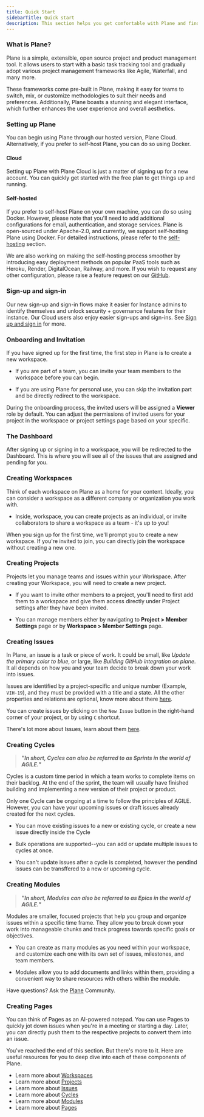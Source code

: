 ```yaml
---
title: Quick Start
sidebarTitle: Quick start
description: This section helps you get comfortable with Plane and find your way around more effectively.
---
```

### What is Plane?

Plane is a simple, extensible, open source project and product management tool. It allows users to start with a basic task tracking tool and gradually adopt various project management frameworks like Agile, Waterfall, and many more.

These frameworks come pre-built in Plane, making it easy for teams to switch, mix, or customize methodologies to suit their needs and preferences. Additionally, Plane boasts a stunning and elegant interface, which further enhances the user experience and overall aesthetics.

### Setting up Plane

You can begin using Plane through our hosted version, Plane Cloud. Alternatively, if you prefer to self-host Plane, you can do so using Docker.

#### Cloud

Setting up Plane with Plane Cloud is just a matter of signing up for a new account. You can quickly get started with the free plan to get things up and running.

#### Self-hosted

If you prefer to self-host Plane on your own machine, you can do so using Docker. However, please note that you'll need to add additional configurations for email, authentication, and storage services. Plane is open-sourced under Apache-2.0, and currently, we support self-hosting Plane using Docker. For detailed instructions, please refer to the [self-hosting](/self-hosting/overview) section.

<Tip>We are also working on making the self-hosting process smoother by introducing easy deployment methods on popular PaaS tools such as Heroku, Render, DigitalOcean, Railway, and more. If you wish to request any other configuration, please raise a feature request on our [GitHub](https://github.com/makeplane/plane).</Tip>

### Sign-up and sign-in

Our new sign-up and sign-in flows make it easier for Instance admins to identify themselves and unlock security + governance features for their instance. Our Cloud users also enjoy easier sign-ups and sign-ins. See [Sign up and sign in](/introduction/signup-signin) for more.

### Onboarding and Invitation

If you have signed up for the first time, the first step in Plane is to create a new workspace.

-  If you are part of a team, you can invite your team members to the workspace before you can begin.
    
-  If you are using Plane for personal use, you can skip the invitation part and be directly redirect to the workspace.

<Tip>During the onboarding process, the invited users will be assigned a **Viewer** role by default. You can adjust the permissions of invited users for your project in the workspace or project settings page based on your specific. </Tip>

### The Dashboard

After signing up or signing in to a workspace, you will be redirected to the Dashboard. This is where you will see all of the issues that are assigned and pending for you.

### Creating Workspaces

Think of each workspace on Plane as a home for your content. Ideally, you can consider a workspace as a different company or organization you work with.

-  Inside, workspace, you can create projects as an individual, or invite collaborators to share a workspace as a team - it's up to you!

<Tip>When you sign up for the first time, we'll prompt you to create a new workspace. If you're invited to join, you can directly join the workspace without creating a new one.</Tip>

### Creating Projects

Projects let you manage teams and issues within your Workspace. After creating your Workspace, you will need to create a new project.

-  If you want to invite other members to a project, you'll need to first add them to a workspace and give them access directly under Project settings after they have been invited.
    
-  You can manage members either by navigating to **Project > Member Settings** page or by **Workspace > Member Settings** page.
    

### Creating Issues

In Plane, an issue is a task or piece of work. It could be small, like _Update the primary color to blue_, or large, like _Building GitHub integration on plane_. It all depends on how you and your team decide to break down your work into issues.

Issues are identified by a project-specific and unique number (Example, `VIH-19`), and they must be provided with a title and a state. All the other properties and relations are optional, know more about there [here](/introduction/quickstart).

<Tip>You can create issues by clicking on the `New Issue` button in the right-hand corner of your project, or by using `C` shortcut.</Tip>

There's lot more about Issues, learn about them [here](/core-concepts/issues).

### Creating Cycles

> **_"In short, Cycles can also be referred to as Sprints in the world of AGILE."_**

Cycles is a custom time period in which a team works to complete items on their backlog. At the end of the sprint, the team will usually have finished building and implementing a new version of their project or product.

<Tip>Only one Cycle can be ongoing at a time to follow the principles of AGILE. However, you can have your upcoming issues or draft issues already created for the next cycles.</Tip>

-  You can move existing issues to a new or existing cycle, or create a new issue directly inside the Cycle
    
-  Bulk operations are supported--you can add or update multiple issues to cycles at once.
    
-  You can't update issues after a cycle is completed, however the pendind issues can be transffered to a new or upcoming cycle.
    

### Creating Modules

> **_"In short, Modules can also be referred to as Epics in the world of AGILE."_**

Modules are smaller, focused projects that help you group and organize issues within a specific time frame. They allow you to break down your work into manageable chunks and track progress towards specific goals or objectives.

-  You can create as many modules as you need within your workspace, and customize each one with its own set of issues, milestones, and team members.
    
-  Modules allow you to add documents and links within them, providing a convenient way to share resources with others within the module.
    

Have questions? Ask the [Plane](https://discord.com/invite/29tPNhaV) Community.

### Creating Pages

You can think of Pages as an AI-powered notepad. You can use Pages to quickly jot down issues when you're in a meeting or starting a day. Later, you can directly push them to the respective projects to convert them into an issue.

You've reached the end of this section. But there's more to it. Here are useful resources for you to deep dive into each of these components of Plane.

-  Learn more about [Workspaces](/core-concepts/workspaces)
-  Learn more about [Projects](/core-concepts/projects)
-  Learn more about [Issues](/core-concepts/issues)
-  Learn more about [Cycles](/core-concepts/cycles)
-  Learn more about [Modules](/core-concepts/modules)
-  Learn more about [Pages](/core-concepts/pages)